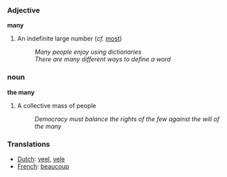 === Adjective ===

'''many'''

# An indefinite large number (''cf.'' [[most]])
#: ''Many people enjoy using dictionaries''
#: ''There are many different ways to define a word''


=== noun ===

'''the many'''

# A collective mass of people
#: ''Democracy must balance the rights of the few against the will of the many''

=== Translations ===
*[[Dutch]]: [[veel]], [[vele]]
*[[French]]: [[beaucoup]]